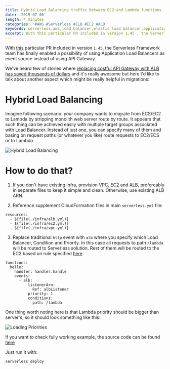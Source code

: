 ```yaml
---
title: Hybrid Load Balancing traffic between EC2 and Lambda functions - useful API migration pattern
date: '2019-07-06'
length: 4 minutes
categories: '#AWS #Serverless #ELB #EC2 #ALB'
keywords: serverless,aws,load balancer,elastic load balancer,application load balancer,alb,elb,migration
excerpt: With this particular PR included in version 1.45 , the Serverless Framework team has finally enabled a possibility of using Application Load Balancers as event source instead of using API Gateway. We've heard few of stories where…
---
```


With [this](https://github.com/serverless/serverless/pull/6073) particular PR included in version `1.45`, the Serverless Framework team has finally enabled a possibility of using Application Load Balancers as event source instead of using API Gateway.

We've heard few of stories where [replacing costful API Gateway with ALB has saved thousands of dollars](https://serverless-training.com/articles/save-money-by-replacing-api-gateway-with-application-load-balancer/) and it's really awesome but here I'd like to talk about another aspect which might be really helpful in migrations:

# Hybrid Load Balancing

Imagine following scenario: your company wants to migrate from ECS/EC2 to Lambda by stripping monolith web server route by route. It appears that such thing can be achieved easily with multiple target groups associated with Load Balancer. Instead of just one, you can specify many of them and basing on request paths (or whatever you like) route requests to EC2/ECS or to Lambda.

![Hybrid Load Balancing](./hybrid-overview.png 'Hybrid Load Balancing')

# How to do that?

1. If you don't have existing infra, provision [VPC](https://github.com/RafalWilinski/hybrid-load-balancing/blob/master/infra/vpc.yml), [EC2](https://github.com/RafalWilinski/hybrid-load-balancing/blob/master/infra/ec2.yml) and [ALB](https://github.com/RafalWilinski/hybrid-load-balancing/blob/master/infra/alb.yml), prefereably in separate files to keep it simple and clean. Otherwise, use existing ALB ARN.

2. Reference supplement CloudFormation files in main `serverless.yml` file:

```
resources:
  - ${file(./infra/alb.yml)}
  - ${file(./infra/ec2.yml)}
  - ${file(./infra/vpc.yml)}
```

3. Replace traditional `http` event with `alb` where you specify which Load Balancer, Condition and Priority. In this case all requests to path `/lambda` will be routed to Serverless solution. Rest of them will be routed to the EC2 based on rule specified [here](https://github.com/RafalWilinski/hybrid-load-balancing/blob/master/infra/alb.yml#L23-L34)

```
functions:
  hello:
    handler: handler.handle
    events:
      - alb:
          listenerArn:
            Ref: albListener
          priority: 1
          conditions:
            path: /lambda
```

One thing worth noting here is that Lambda priority should be bigger than server's, so it should look something like this:

![Loading Priorities](./priorities.png 'Priorities')

If you want to check fully working example, the source code can be found [here](https://github.com/RafalWilinski/hybrid-load-balancing)

Just run it with:

```
serverless deploy
```
